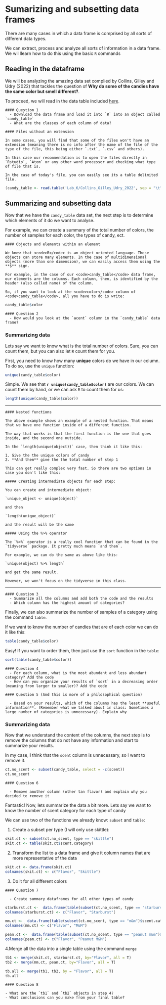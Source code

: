 # Sumarizing and subsetting data frames

There are many cases in which a data frame is comprised by all sorts of different data types.

We can extract, process and analyze all sorts of information in a data frame. We wil llearn how to do this using the basic `R` commands

## Reading in the dataframe

We will be analyzing the amazing data set complied by Collins, Gilley and Udry (2022) that tackles the question of **Why do some of the candies have the same color but smell different?**.

To proceed, we will read in the data table included [here](https://raw.githubusercontent.com/Tabima/QuantBio_BIO120/main/Lab_6/Collins_Gilley_Udry_2022).

```block
#### Question 1
  - Download the data frame and load it into `R` into an object called `candy_table`
  - What are the classes of each column of data?
```

```block
#### Files without an extension

In some cases, you will find that some of the files won't have an extension (meaning there is no info after the name of the file of the type of the file, this being either `.txt`, `.csv` and others). 

In this case our recommendation is to open the files directly in `Rstudio`, `Atom` or any other word processor and checking what type of file that is. 

In the case of today's file, you can easily see its a table delimited file.
```

```R
(candy_table <- read.table('Lab_6/Collins_Gilley_Udry_2022', sep = "\t", header = T))
```

## Summarizing and subsetting data

Now that we have the `candy_table` data set, the next step is to determine which elements of it do we want to analyse. 

For example, we can create a summary of the total number of colors, the number of samples for each color, the types of candy, ect.

```block
#### Objects and elements within an element

We know that <code>R</code> is an object oriented language. These objects can store many elements. In the case of multidimensional objects (more than one dimension), we can easily access them using the **$** sign.

For example, in the case of our <code>candy_table</code> data frame, our elements are the columns. Each column, then, is identified by the header (also called name) of the column. 

So, if you want to look at the <code>color</code> column of <code>candy_table</code>, all you have to do is write:
```

```r
candy_table$color
```

```block
#### Question 2
  - How would you look at the `acent` column in the `candy_table` data frame?
```

### Summarizing data

Lets say we want to know what is the total number of colors. Sure, you can count them, but you can also let `R` count them for you.

First, you need to know how many **unique** colors do we have in our column. To do so, use the `unique` function:

```r
unique(candy_table$color)
```

Simple. We see that **`r unique(candy_table$color)`** are our colors. We can count them by hand, or we can ask `R` to count them for us:

```r
length(unique(candy_table$color))
```

***

```block

#### Nested functions

The above example shows an example of a nested function. That means that we have one function inside of a different function.

The way that works is that the first function is the one that goes inside, and the second one outside. 

In the `length(unique(object))` case, then think it like this:

1. Give the the unique colors of candy
2. **And then** give the the total number of step 1

This can get really complex very fast. So there are two options in case you don't like this:

##### Creating intermediate objects for each step:

You can create and intermediate object:

`unique_object <- unique(object)`

and then 

`length(unique_object)`

and the result will be the same

##### Using the %>% operator

The `%>%` operator is a really cool function that can be found in the `tidyverse` package. It pretty much means `and then`. 

For example, we can do the same as above like this:

`unique(object) %>% length`

and get the same result.

However, we won't focus on the tidyverse in this class.
```

***

```block
#### Question 3
  - Summarize all the columns and add both the code and the results
  - Which column has the highest amount of categories?
```

Finally, we can also summarize the number of samples of a category using the command `table`. 

If we want to know the number of candies that are of each color we can do it like this:

```r
table(candy_table$color)
```

Easy! If you want to order them, then just use the `sort` function in the `table`:

```r
sort(table(candy_table$color))
```

```block
#### Question 4
  - For each column, what is the most abundant and less abundant category? Add the code
  - How can you organize your results of `sort` in a decreasing order (meaning from larger to smaller)? Add the code
```

```block
#### Question 5 (And this is more of a philosophical question)

  - Based on your results, which of the columns has the least **useful information**. (Remember what we talked about in class: Sometimes a large number of categories is unnecessary). Explain why
```

###  Summarizing data

Now that we understand the content of the columns, the next step is to remove the columns that do not have any information and start to summarize your results.

In my case, I think that the `scent` column is unnecessary, so I want to remove it.


```r
ct.no_scent <- subset(candy_table, select = -c(scent))
ct.no_scent
```

```block
#### Question 6 

  - Remove another column (other tan flavor) and explain why you decided to remove it
```

Fantastic! Now, lets summarize the data a bit more. Lets say we want to know the number of scent category for each type of candy 

We can use two of the functions we already know: `subset` and `table`:

1. Create a subset per type (I will only use skittle):

```r
skit.ct <- subset(ct.no_scent, type == "skittle")
skit.ct <- table(skit.ct$scent.category)
```

2. Transform the list to a data frame and give it column names that are more representative of the data

```r
skit.ct <- data.frame(skit.ct)
colnames(skit.ct) <- c("Flavor", "Skittle")
```

3. Do it for all different colors


```block
#### Question 7

  - Create summary dataframes for all other types of candy
```

```r
starburst.ct <-  data.frame(table(subset(ct.no_scent, type == "starburst")$scent.category))
colnames(starburst.ct) <- c("Flavor", "Starburst")

mm.ct <-  data.frame(table(subset(ct.no_scent, type == "m&m")$scent.category))
colnames(mm.ct) <- c("Flavor", "M&M")

pean.ct <-  data.frame(table(subset(ct.no_scent, type == "peanut m&m")$scent.category))
colnames(pean.ct) <- c("Flavor", "Peanut M&M")
```

4.Merge all the data into a single table using the command `merge`

```r
tb1 <- merge(skit.ct, starburst.ct, by="Flavor", all = T)
tb2 <- merge(mm.ct, pean.ct, by="Flavor", all = T)

tb.all <- merge(tb1, tb2, by = "Flavor", all = T)
tb.all
```

```block
#### Question 8

- What are the `tb1` and `tb2` objects in step 4?
- What conclusions can you make from your final table?
```

